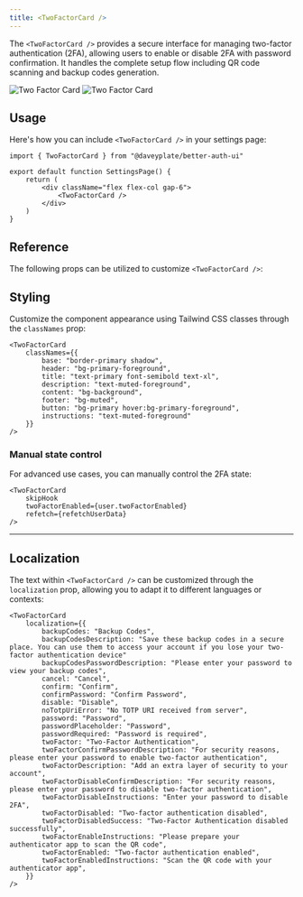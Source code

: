 ```yaml
---
title: <TwoFactorCard />
---
```


The `<TwoFactorCard />` provides a secure interface for managing two-factor authentication (2FA), allowing users to enable or disable 2FA with password confirmation. It handles the complete setup flow including QR code scanning and backup codes generation.

<img alt="Two Factor Card" src="/screenshots/two-factor-card-dark.png" className="rounded-xl hidden dark:block w-lg mt-0 mb-0" />
<img alt="Two Factor Card" src="/screenshots/two-factor-card-light.png" className="rounded-xl dark:hidden w-lg mt-0 mb-0" />

## Usage

Here's how you can include `<TwoFactorCard />` in your settings page:

```tsx
import { TwoFactorCard } from "@daveyplate/better-auth-ui"

export default function SettingsPage() {
    return (
        <div className="flex flex-col gap-6">
            <TwoFactorCard />
        </div>
    )
}
```

## Reference

The following props can be utilized to customize `<TwoFactorCard />`:

<AutoTypeTable path="../src/components/settings/two-factor-card.tsx" name="TwoFactorCardProps" />

## Styling

Customize the component appearance using Tailwind CSS classes through the `classNames` prop:

```tsx
<TwoFactorCard
    classNames={{
        base: "border-primary shadow",
        header: "bg-primary-foreground",
        title: "text-primary font-semibold text-xl",
        description: "text-muted-foreground",
        content: "bg-background",
        footer: "bg-muted",
        button: "bg-primary hover:bg-primary-foreground",
        instructions: "text-muted-foreground"
    }}
/>
```

### Manual state control

For advanced use cases, you can manually control the 2FA state:

```tsx
<TwoFactorCard
    skipHook
    twoFactorEnabled={user.twoFactorEnabled}
    refetch={refetchUserData}
/>
```

---

## Localization

The text within `<TwoFactorCard />` can be customized through the `localization` prop, allowing you to adapt it to different languages or contexts:

```tsx
<TwoFactorCard
    localization={{
        backupCodes: "Backup Codes",
        backupCodesDescription: "Save these backup codes in a secure place. You can use them to access your account if you lose your two-factor authentication device"
        backupCodesPasswordDescription: "Please enter your password to view your backup codes",
        cancel: "Cancel",
        confirm: "Confirm",
        confirmPassword: "Confirm Password",
        disable: "Disable",
        noTotpUriError: "No TOTP URI received from server",
        password: "Password",
        passwordPlaceholder: "Password",
        passwordRequired: "Password is required",
        twoFactor: "Two-Factor Authentication",
        twoFactorConfirmPasswordDescription: "For security reasons, please enter your password to enable two-factor authentication",
        twoFactorDescription: "Add an extra layer of security to your account",
        twoFactorDisableConfirmDescription: "For security reasons, please enter your password to disable two-factor authentication",
        twoFactorDisableInstructions: "Enter your password to disable 2FA",
        twoFactorDisabled: "Two-factor authentication disabled",
        twoFactorDisabledSuccess: "Two-Factor Authentication disabled successfully",
        twoFactorEnableInstructions: "Please prepare your authenticator app to scan the QR code",
        twoFactorEnabled: "Two-factor authentication enabled",
        twoFactorEnabledInstructions: "Scan the QR code with your authenticator app",
    }}
/>
```
